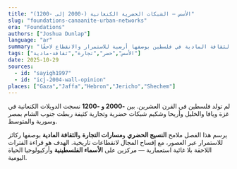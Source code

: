 ```yaml
---
title: "الأسس — الشبكات الحضرية الكنعانية (-2000 إلى -1200)"
slug: "foundations-canaanite-urban-networks"
era: "Foundations"
authors: ["Joshua Dunlap"]
language: "ar"
summary: "الدويلات المدينية الكنعانية، مسالك التجارة، والثقافة المادية في فلسطين بوصفها أرضية للاستمرار والانقطاع لاحقًا."
tags: ["الأسس","حضر","تجارة","ثقافة-مادية"]
date: 2025-10-29
sources:
  - id: "sayigh1997"
  - id: "icj-2004-wall-opinion"
places: ["Gaza","Jaffa","Hebron","Jericho","Shechem"]
---
```


لم تولد فلسطين في القرن العشرين. بين **-2000 و -1200** نسجت الدويلات الكنعانية في غزة ويافا والخليل
وأريحا وشكيم شبكات حضرية وتجارية كثيفة ربطت جنوب الشام بمصر وسورية والمتوسط.

يرسم هذا الفصل ملامح **النسيج الحضري** و**مسارات التجارة** و**الثقافة المادية** بوصفها ركائز للاستمرار عبر
العصور، مع إفساح المجال لانقطاعات تاريخية. الهدف هو قراءة الفترات اللاحقة بلا غائية استعمارية — مركزين
على **الأسماء الفلسطينية** وأركيولوجيا الحياة اليومية.
